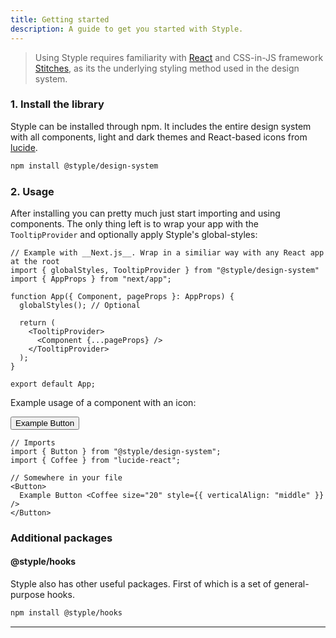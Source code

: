 ```yaml
---
title: Getting started
description: A guide to get you started with Styple.
---
```


> Using Styple requires familiarity with [React](https://reactjs.org/) and CSS-in-JS framework [Stitches](https://stitches.dev/), as its the underlying styling method used in the design system.

### 1. Install the library

Styple can be installed through npm. It includes the entire design system with all components, light and dark themes and React-based icons from [lucide](https://lucide.dev/).

```bash
npm install @styple/design-system
```

### 2. Usage

After installing you can pretty much just start importing and using components. The only thing left is to wrap your app with the `TooltipProvider` and optionally apply Styple's global-styles:

<CodeBlockLink id="usage" index="1" href="https://nextjs.org/" />

```tsx id=usage
// Example with __Next.js__. Wrap in a similiar way with any React app at the root
import { globalStyles, TooltipProvider } from "@styple/design-system"
import { AppProps } from "next/app";

function App({ Component, pageProps }: AppProps) {
  globalStyles(); // Optional

  return (
    <TooltipProvider>
      <Component {...pageProps} />
    </TooltipProvider>
  );
}

export default App;
```

Example usage of a component with an icon:

<Preview>
  <Button>Example Button <Coffee size="20" style={{ verticalAlign: "middle" }} /></Button>
</Preview>

```tsx outline=true
// Imports
import { Button } from "@styple/design-system";
import { Coffee } from "lucide-react";

// Somewhere in your file
<Button>
  Example Button <Coffee size="20" style={{ verticalAlign: "middle" }} />
</Button>
```

### Additional packages

#### @styple/hooks

Styple also has other useful packages. First of which is a set of general-purpose hooks.

```bash
npm install @styple/hooks
```

---
